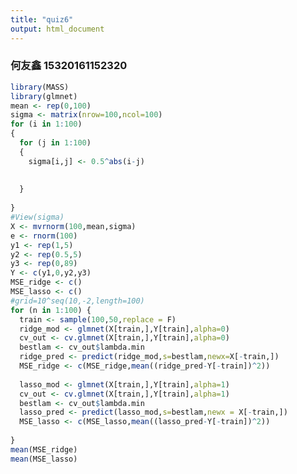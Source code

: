 ```yaml
---
title: "quiz6"
output: html_document
---
```

### 何友鑫 15320161152320
```r
library(MASS)
library(glmnet)
mean <- rep(0,100)
sigma <- matrix(nrow=100,ncol=100)
for (i in 1:100) 
{
  for (j in 1:100) 
  {
    sigma[i,j] <- 0.5^abs(i-j)
    
    
  }
  
}
#View(sigma)
X <- mvrnorm(100,mean,sigma)
e <- rnorm(100)
y1 <- rep(1,5)
y2 <- rep(0.5,5)
y3 <- rep(0,89)
Y <- c(y1,0,y2,y3)
MSE_ridge <- c()
MSE_lasso <- c()
#grid=10^seq(10,-2,length=100)
for (n in 1:100) {
  train <- sample(100,50,replace = F)
  ridge_mod <- glmnet(X[train,],Y[train],alpha=0)
  cv_out <- cv.glmnet(X[train,],Y[train],alpha=0)
  bestlam <- cv_out$lambda.min
  ridge_pred <- predict(ridge_mod,s=bestlam,newx=X[-train,])
  MSE_ridge <- c(MSE_ridge,mean((ridge_pred-Y[-train])^2))
  
  lasso_mod <- glmnet(X[train,],Y[train],alpha=1) 
  cv_out <- cv.glmnet(X[train,],Y[train],alpha=1)
  bestlam <- cv_out$lambda.min
  lasso_pred <- predict(lasso_mod,s=bestlam,newx = X[-train,])
  MSE_lasso <- c(MSE_lasso,mean((lasso_pred-Y[-train])^2))
  
}
mean(MSE_ridge)
mean(MSE_lasso)






```